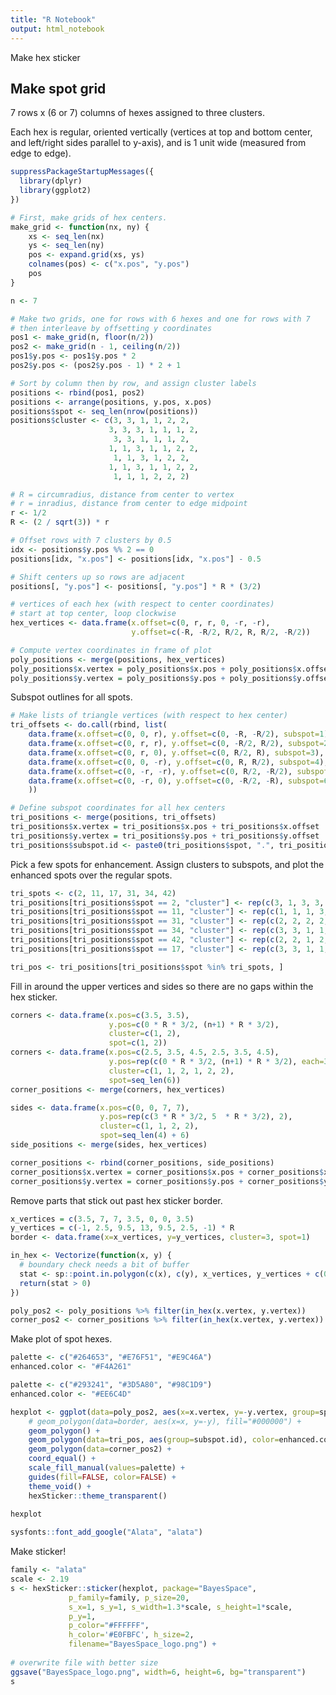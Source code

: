 ```yaml
---
title: "R Notebook"
output: html_notebook
---
```


Make hex sticker


## Make spot grid

7 rows x (6 or 7) columns of hexes assigned to three clusters.

Each hex is regular, oriented vertically (vertices at top and bottom center, and
left/right sides parallel to y-axis), and is 1 unit wide (measured from edge to
edge).

```r
suppressPackageStartupMessages({
  library(dplyr)
  library(ggplot2)
})
```


```r
# First, make grids of hex centers.
make_grid <- function(nx, ny) {
    xs <- seq_len(nx)
    ys <- seq_len(ny)
    pos <- expand.grid(xs, ys)
    colnames(pos) <- c("x.pos", "y.pos")
    pos
}

n <- 7

# Make two grids, one for rows with 6 hexes and one for rows with 7
# then interleave by offsetting y coordinates
pos1 <- make_grid(n, floor(n/2))
pos2 <- make_grid(n - 1, ceiling(n/2))
pos1$y.pos <- pos1$y.pos * 2
pos2$y.pos <- (pos2$y.pos - 1) * 2 + 1

# Sort by column then by row, and assign cluster labels
positions <- rbind(pos1, pos2)
positions <- arrange(positions, y.pos, x.pos)
positions$spot <- seq_len(nrow(positions))
positions$cluster <- c(3, 3, 1, 1, 2, 2,
                      3, 3, 3, 1, 1, 1, 2,
                       3, 3, 1, 1, 1, 2, 
                      1, 1, 3, 1, 1, 2, 2,
                       1, 1, 3, 1, 2, 2,
                      1, 1, 3, 1, 1, 2, 2,
                       1, 1, 1, 2, 2, 2)

# R = circumradius, distance from center to vertex
# r = inradius, distance from center to edge midpoint
r <- 1/2
R <- (2 / sqrt(3)) * r

# Offset rows with 7 clusters by 0.5
idx <- positions$y.pos %% 2 == 0
positions[idx, "x.pos"] <- positions[idx, "x.pos"] - 0.5

# Shift centers up so rows are adjacent
positions[, "y.pos"] <- positions[, "y.pos"] * R * (3/2)

# vertices of each hex (with respect to center coordinates)
# start at top center, loop clockwise
hex_vertices <- data.frame(x.offset=c(0, r, r, 0, -r, -r),
                           y.offset=c(-R, -R/2, R/2, R, R/2, -R/2))

# Compute vertex coordinates in frame of plot
poly_positions <- merge(positions, hex_vertices)
poly_positions$x.vertex = poly_positions$x.pos + poly_positions$x.offset
poly_positions$y.vertex = poly_positions$y.pos + poly_positions$y.offset
```

Subspot outlines for all spots.
```r
# Make lists of triangle vertices (with respect to hex center)
tri_offsets <- do.call(rbind, list(
    data.frame(x.offset=c(0, 0, r), y.offset=c(0, -R, -R/2), subspot=1),
    data.frame(x.offset=c(0, r, r), y.offset=c(0, -R/2, R/2), subspot=2),
    data.frame(x.offset=c(0, r, 0), y.offset=c(0, R/2, R), subspot=3),
    data.frame(x.offset=c(0, 0, -r), y.offset=c(0, R, R/2), subspot=4),
    data.frame(x.offset=c(0, -r, -r), y.offset=c(0, R/2, -R/2), subspot=5),
    data.frame(x.offset=c(0, -r, 0), y.offset=c(0, -R/2, -R), subspot=6)
    ))

# Define subspot coordinates for all hex centers
tri_positions <- merge(positions, tri_offsets)
tri_positions$x.vertex = tri_positions$x.pos + tri_positions$x.offset
tri_positions$y.vertex = tri_positions$y.pos + tri_positions$y.offset
tri_positions$subspot.id <- paste0(tri_positions$spot, ".", tri_positions$subspot)
```

Pick a few spots for enhancement. Assign clusters to subspots, and plot the
enhanced spots over the regular spots.
```r
tri_spots <- c(2, 11, 17, 31, 34, 42)
tri_positions[tri_positions$spot == 2, "cluster"] <- rep(c(3, 1, 3, 3, 3, 3), each=3)
tri_positions[tri_positions$spot == 11, "cluster"] <- rep(c(1, 1, 1, 3, 1, 1), each=3)
tri_positions[tri_positions$spot == 31, "cluster"] <- rep(c(2, 2, 2, 2, 1, 2), each=3)
tri_positions[tri_positions$spot == 34, "cluster"] <- rep(c(3, 3, 1, 1, 3, 1), each=3)
tri_positions[tri_positions$spot == 42, "cluster"] <- rep(c(2, 2, 1, 2, 1, 3), each=3)
tri_positions[tri_positions$spot == 17, "cluster"] <- rep(c(3, 3, 1, 1, 1, 1), each=3)

tri_pos <- tri_positions[tri_positions$spot %in% tri_spots, ]
```

Fill in around the upper vertices and sides so there are no gaps within the hex
sticker.
```r
corners <- data.frame(x.pos=c(3.5, 3.5), 
                      y.pos=c(0 * R * 3/2, (n+1) * R * 3/2),
                      cluster=c(1, 2),
                      spot=c(1, 2))
corners <- data.frame(x.pos=c(2.5, 3.5, 4.5, 2.5, 3.5, 4.5), 
                      y.pos=rep(c(0 * R * 3/2, (n+1) * R * 3/2), each=3),
                      cluster=c(1, 1, 2, 1, 2, 2),
                      spot=seq_len(6))
corner_positions <- merge(corners, hex_vertices)

sides <- data.frame(x.pos=c(0, 0, 7, 7),
                    y.pos=rep(c(3 * R * 3/2, 5  * R * 3/2), 2),
                    cluster=c(1, 1, 2, 2),
                    spot=seq_len(4) + 6)
side_positions <- merge(sides, hex_vertices)

corner_positions <- rbind(corner_positions, side_positions)
corner_positions$x.vertex = corner_positions$x.pos + corner_positions$x.offset
corner_positions$y.vertex = corner_positions$y.pos + corner_positions$y.offset
```

Remove parts that stick out past hex sticker border.
```r
x_vertices = c(3.5, 7, 7, 3.5, 0, 0, 3.5)
y_vertices = c(-1, 2.5, 9.5, 13, 9.5, 2.5, -1) * R
border <- data.frame(x=x_vertices, y=y_vertices, cluster=3, spot=1)

in_hex <- Vectorize(function(x, y) {
  # boundary check needs a bit of buffer
  stat <- sp::point.in.polygon(c(x), c(y), x_vertices, y_vertices + c(0, 0, r, r, r, 0, 0))  
  return(stat > 0)
})

poly_pos2 <- poly_positions %>% filter(in_hex(x.vertex, y.vertex))
corner_pos2 <- corner_positions %>% filter(in_hex(x.vertex, y.vertex))
```

Make plot of spot hexes.
```r
palette <- c("#264653", "#E76F51", "#E9C46A")
enhanced.color <- "#F4A261"

palette <- c("#293241", "#3D5A80", "#98C1D9")
enhanced.color <- "#EE6C4D"

hexplot <- ggplot(data=poly_pos2, aes(x=x.vertex, y=-y.vertex, group=spot, fill=factor(cluster))) + 
    # geom_polygon(data=border, aes(x=x, y=-y), fill="#000000") +
    geom_polygon() +
    geom_polygon(data=tri_pos, aes(group=subspot.id), color=enhanced.color) +
    geom_polygon(data=corner_pos2) +
    coord_equal() +
    scale_fill_manual(values=palette) +
    guides(fill=FALSE, color=FALSE) +
    theme_void() +
    hexSticker::theme_transparent()
    
hexplot
```

```r
sysfonts::font_add_google("Alata", "alata")
```

Make sticker!
```r
family <- "alata"
scale <- 2.19
s <- hexSticker::sticker(hexplot, package="BayesSpace", 
             p_family=family, p_size=20, 
             s_x=1, s_y=1, s_width=1.3*scale, s_height=1*scale,
             p_y=1,
             p_color="#FFFFFF",
             h_color='#E0FBFC', h_size=2,
             filename="BayesSpace_logo.png") +
  
# overwrite file with better size
ggsave("BayesSpace_logo.png", width=6, height=6, bg="transparent")
s
```